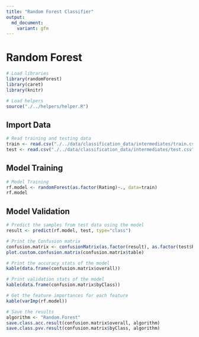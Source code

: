 ```yaml
---
title: "Random Forest Classifier"
output:
  md_document:
    variant: gfm
---
```


# Random Forest

```r
# Load libraries
library(randomForest)
library(caret)
library(knitr)

# Load helpers
source("./../helpers/helper.R")
```

## Import Data

```r
# Read training and testing data
train <- read.csv("./../data/classification_data/intermediates/train.csv")
test <- read.csv("./../data/classification_data/intermediates/test.csv")
```

## Model Training

```r
# Model Training
rf.model <- randomForest(as.factor(Rating)~., data=train)
rf.model
```

## Model Validation

```r
# Predict the samples from test data using the model
result <- predict(rf.model, test, type="class")

# Print the Confusion matrix
confusion.matrix <- confusionMatrix(as.factor(result), as.factor(test$Rating))
plot.custom.confusion.matrix(confusion.matrix$table)
```

```r
# Print the accuracy stats of the model
kable(data.frame(confusion.matrix$overall))
```

```r
# Print validation stats of the model
kable(data.frame(confusion.matrix$byClass))
```

```r
# Get the feature importances for each feature
kable(varImp(rf.model))
```

```r
# Save the results
algorithm <- "Random.Forest"
save.class.acc.result(confusion.matrix$overall, algorithm)
save.class.pvv.result(confusion.matrix$byClass, algorithm)
```
